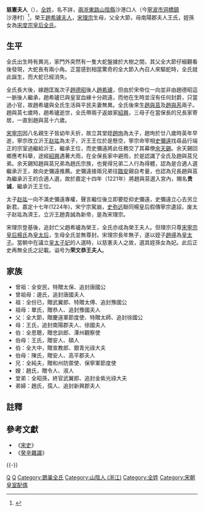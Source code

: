 '''慈憲夫人'''（{{bd|12世纪||13世纪||Q}}），[[全姓|全姓]]，名不詳，[[兩浙東路|兩浙東路]][[山陰縣_(浙江省)|山陰縣]]沙港口人（今[[寧波市|寧波市]][[洞桥镇_(宁波市)|洞橋鎮]]沙港村）<ref>{{Cite web |url=http://blog.sina.com.cn/s/blog_7e378ed60100tk5d.html |title=关于宋朝的“鹊巢全氏”_全彦霖_新浪博客 |access-date=2021-06-02 |archive-date=2021-06-03 |archive-url=https://web.archive.org/web/20210603000434/http://blog.sina.com.cn/s/blog_7e378ed60100tk5d.html |dead-url=no }}</ref>，榮王[[趙希瓐|趙希瓐]][[夫人_(位号)|夫人]]，[[宋理宗|宋理宗]]生母，父全大節，母南陽郡夫人王氏，姪孫女為[[宋度宗|宋度宗]][[全皇后_(南宋)|皇后全氏]]。

== 生平 ==
全氏出生時有異兆，家門外突然有一隻大蛇盤據於大樹之間，其父全大節仔細觀看後發現，大蛇長有兩小角。正當感到相當驚奇的全大節入內召人來驅蛇時，全氏就此誕生，而大蛇已經消失。

全氏長大後，嫁趙匡胤次子[[趙德昭|趙德昭]]後人[[趙希瓐|趙希瓐]]，但由於宋帝位一向並非由趙德昭這一脈後人繼承，趙希瓐已與皇室血緣十分疏遠，而他在生時並沒有任何封爵，只當過小官，故趙希瓐與全氏生活與平民夫妻無異。全氏後來生[[趙與莒|趙與莒]]及[[趙與芮|趙與芮]]兩子。趙與莒七歲時，趙希瓐逝世，全氏帶兩子返娘家[[紹興路|紹興]]，三母子在當保長的兄長家寄居，一直到趙與莒十六歲。

[[宋寧宗|宋寧宗]]因八名親生子皆幼年夭折，故立其堂姪[[赵珣|趙珣]]為太子，趙珣於廿八歲時英年早逝，寧宗改立沂王[[赵竑|赵竑]]為太子，沂王王位於是懸空，寧宗命宰相[[史彌遠|史彌遠]]找尋品行端正的宗室過繼給沂王，繼承王位，而史彌遠將此任務交了其幕僚[[余天錫|余天錫]]。余天錫回鄉應考科舉，途經[[紹興|紹興]]遇著大雨，在全保長家中避雨，於是認識了全氏及趙與莒兄弟。余天錫知趙與莒兄弟為趙氏宗族，也覺得兄弟二人行為得體，認為是合適人選繼承沂王，故向史彌遠推薦。史彌遠接兩兄弟往[[临安府_(浙江)|臨安]]親自考量，也認為兄長趙與莒為繼承沂王的合適人選，故於嘉定十四年（1221年）將趙與莒選入宮內，賜名'''贵诚'''，繼承沂王王位。

太子[[赵竑|赵竑]]一向不滿史彌遠專權，聲言繼位後立即要貶抑史彌遠，史彌遠立心去另立新君。嘉定十七年(1224年)，宋宁宗駕崩，[[史弥远|史弥远]]聯同楊皇后假傳寧宗遺詔，废太子赵竑為濟王，立沂王趙貴誠為新帝，是為宋理宗。

宋理宗登基後，追封亡父趙希瓐為榮王，全氏亦成為榮王夫人。但理宗只尊[[宋寧宗|宋寧宗]][[恭圣仁烈皇后|皇后楊氏]]為[[皇太后|皇太后]]，生母全氏並無尊封。宋理宗長年無子，遂以姪子[[宋度宗|趙禥]]為[[储君|皇太子]]。當朝中在議立[[皇太子妃|皇太子妃]]的人選時，以慈憲夫人之故，選其姪孫女為妃。此后正史再無全氏之記載。谥号为'''荣文恭王夫人'''。

==家族==
*曾祖：全安民，特贈太保、追封唐國公
*曾祖母：邊氏，追封唐國夫人
*祖：全份已，贈武翼郎、特贈太傅、追封豫國公
*祖母：單氏，贈恭人、追封豫國夫人
*父：全大節，贈慶遠軍節度使、特贈太師、追封徐國公
*母：王氏，追封南陽郡夫人、徐國夫人
*伯：全思聰，贈忠訓郎、潭州觀察使
*伯母：王氏，贈安人、碩人
*伯：全大中，贈宣教郎、銀青光祿大夫
*伯母：陳氏，贈安人、高平郡夫人
*兄：全純夫，贈和州防禦使、保寧軍節度使
*嫂：趙氏，贈令人、淑人
*堂弟：全昭孫，終官武翼郎、追封金紫光祿大夫
*弟婦：趙氏，孺人、追封新興郡夫人

== 註釋 ==
{{Reflist}}

== 參考文獻 ==
{{refbegin}}
* 《[[宋史|宋史]]》
* 《[[癸辛雜識|癸辛雜識]]》
{{refend}}

{{-}}
{{宋朝皇后}}
{{宋理宗皇室}}
[[Category:南宋皇族|Q]]
[[Category:中国皇帝亲母未得尊后位者|Q]]
[[Category:鵲巢全氏|Category:鵲巢全氏]]
[[Category:山陰人_(浙江)|Category:山陰人 (浙江)]]
[[Category:全姓|Category:全姓]]
[[Category:宋朝皇室配偶|Category:宋朝皇室配偶]]